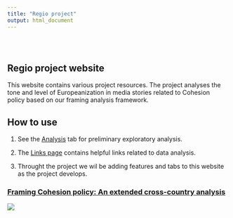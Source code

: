 ```yaml
---
title: "Regio project"
output: html_document
---
```


<style type="text/css">
.title {
  display: none;
}

#getting-started img {
  margin-right: 10px;
}

</style>

<div class="row" style="padding-top: 30px;">
<div class="col-sm-6">

# **Regio project website**

This website contains various project resources. The project analyses the tone and level of Europeanization in media stories related to Cohesion policy based on our framing analysis framework. 

## How to use  

1. See the [Analysis](https://fmendez72.github.io/regio/ExploratoryAnalysis.html) tab for preliminary exploratory analysis. 

2. The [Links page](https://fmendez72.github.io/regio/Links.html) contains helpful links related to data analysis.  

3. Throught the project we wil be adding features and tabs to this website as the project develops.


</div>
<div class="col-sm-6">

### [Framing Cohesion policy: An extended cross-country analysis](https://fmendez72.github.io/regio/)

<a href = "https://fmendez72.github.io/regio/">
![](images/reg1.png)
</a>
</div>
